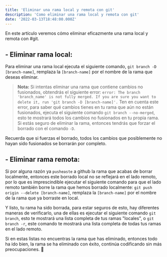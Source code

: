 ```yaml
---
title: 'Eliminar una rama local y remota con git'
description: 'Como eliminar una rama local y remota con git'
date: '2022-03-13T18:48:00.000Z'
---
```


En este artículo veremos cómo eliminar eficazmente una rama local y remota con #git.

## - Eliminar rama local:

Para eliminar una rama local ejecuta el siguiente comando,
`git branch -D [branch-name]`, remplaza la `[branch-name]` por el nombre de la rama que deseas eliminar.

> **Nota:** Si intentas eliminar una rama que contiene cambios no fusionados, obtendrás el siguiente error: `error: The branch 'branch_name' is not fully merged. If you are sure you want to delete it, run 'git branch -D [branch-name]'.` Ten en cuenta este error, para saber qué cambios tienes en tu rama que aún no están fusionados, ejecuta el siguiente comando `git branch --no-merged`, esto te mostrará todos los cambios no fusionados en tu propia rama. Si estás seguro de eliminar la rama, entonces tendrás que forzar el borrado con el comando `-D`.

Recuerda que si fuerzas el borrado, todos los cambios que posiblemente no hayan sido fusionados se borrarán por completo.

## - Eliminar rama remota:

Si por alguna razón ya `pusheaste` a github la rama que acabas de borrar localmente, entonces este borrado local no se reflejará en el lado remoto, por lo que es imprescindible ejecutar el siguiente comando para que el lado remoto también borre la rama que hemos borrado localmente: `git push origin --delete [branch-name]`, remplaza la `[branch-name]` por el nombre de la rama que ya borraste en local.

Y listo, tu rama ha sido borrada, para estar seguros de esto, hay diferentes maneras de verificarlo, una de ellas es ejecutar el siguiente comando `git branch`, esto te mostrará una lista completa de tus ramas "locales", o `git branch -r`, este comando te mostrará una lista completa de todas tus ramas en el lado remoto.

Si en estas listas no encuentras la rama que has eliminado, entonces todo ha ido bien, la rama se ha eliminado con éxito, continúa codificando sin más preocupaciones. 🎉
